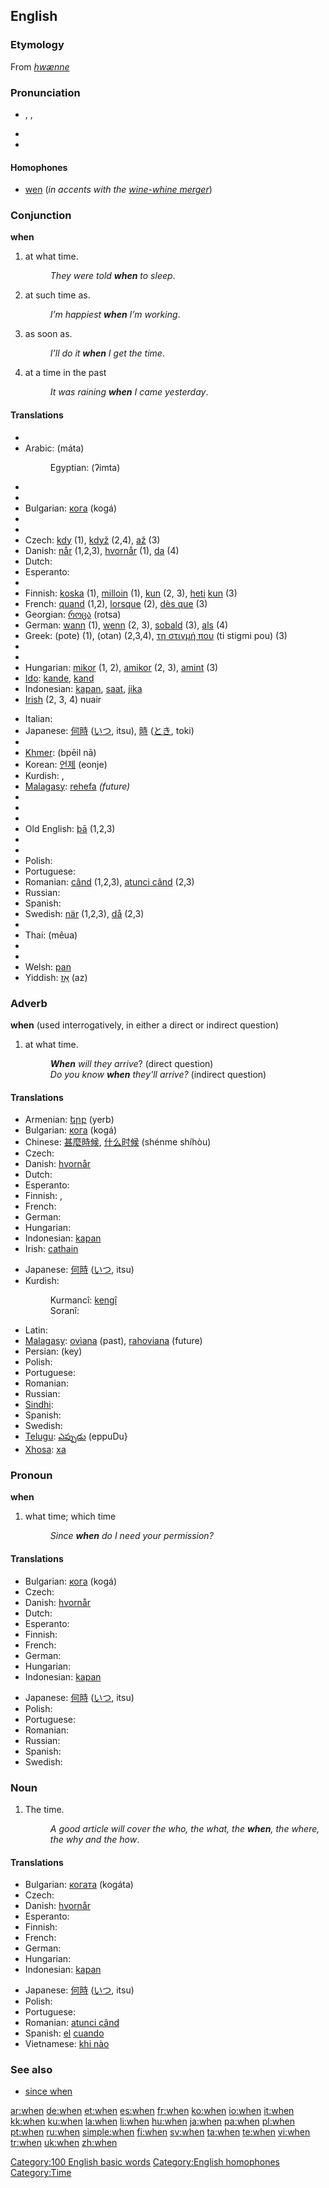 {{wikipedia}}
==English==

{{rank|will|no|them|50|when|if|there|more}}

===Etymology===
From {{OE.}} ''[[hwænne]]''

===Pronunciation===
* {{enPR|hwĕn}}, {{IPA|/wʰɛn/}}, {{SAMPA|/wEn/}}
* {{audio|en-us-when.ogg|Audio (US)}}
* {{rhymes|-ɛn}}

====Homophones====
* [[wen]] (''in accents with the [[wine-whine merger]]'')

===Conjunction===
'''when'''

# at what time.
#: ''They were told '''when''' to sleep''.
# at such time as.
#: ''I’m happiest '''when''' I’m working''.
# as soon as.
#: ''I’ll do it '''when''' I get the time''.
# at a time in the past
#: ''It was raining '''when''' I came yesterday''.

====Translations====
{{trans-top}}
* {{trreq|Albanian}}
* Arabic: {{Arab|[[متى]]}} (máta)
*: Egyptian: {{Arab|[[إمتى]]}} (ʔimta)
* {{trreq|Armenian}}
* {{trreq|Basque}}
* Bulgarian: [[кога]] (kogá)
* {{trreq|Chinese}}
* {{trreq|Croatian}}
* Czech: [[kdy]] (1), [[když]] (2,4), [[až]] (3)
* Danish: [[når]] (1,2,3), [[hvornår]] (1), [[da#Danish|da]] (4)
* Dutch: {{t+|nl|wanneer}}
* Esperanto: {{t-|eo|kiam|xs=Esperanto}}
* {{trreq|Estonian}}
* Finnish: [[koska]] (1), [[milloin]] (1), [[kun]] (2, 3), [[heti]] [[kun]] (3)
* French: [[quand]] (1,2), [[lorsque]] (2), [[dès que]] (3)
* Georgian: [[როცა]] (rotsa)
* German: [[wann]] (1), [[wenn]] (2, 3), [[sobald]] (3), [[als]] (4)
* Greek: {{t|el|πότε|sc=Grek}} (pote) (1), {{t|el|όταν|sc=Grek}} (otan) (2,3,4), [[τη στιγμή που]] (ti stigmi pou) (3)
* {{trreq|Hebrew}}
* {{trreq|Hindi}}
* Hungarian: [[mikor]] (1, 2), [[amikor]] (2, 3), [[amint]] (3)
* [[Ido]]: [[kande]], [[kand]]
* Indonesian: [[kapan]], [[saat]], [[jika]]
* [[Irish]] (2, 3, 4) nuair
{{trans-mid}}
* Italian: {{t+|it|quando}}
* Japanese: [[何時]] ([[いつ]], itsu), [[時]] ([[とき]], toki)
* {{trreq|Kannada}}
* [[Khmer]]: {{KMchar|[[ពេលណា]]}} (bpēil nā)
* Korean: [[언제]] (eonje)
* Kurdish: {{t|ku|kengî}}, {{KUchar|[[که‌ی]]}}
* [[Malagasy]]: [[rehefa]] ''(future)''
* {{trreq|Maltese}}
* {{trreq|Maori}}
* {{trreq|Nepali}}
* Old English: [[þa|þā]] (1,2,3)
* {{trreq|Oriya}}
* {{trreq|Persian}}
* Polish: {{t+|pl|kiedy}}
* Portuguese: {{t+|pt|quando}}
* Romanian: [[când]] (1,2,3), [[atunci când]] (2,3)
* Russian: {{t+|ru|когда|tr=kogdá|sc=Cyrl}}
* Spanish: {{t+|es|cuando}}
* Swedish: [[när]] (1,2,3), [[då]] (2,3)
* {{trreq|Tamil}}
* Thai: {{Thai|[[เมื่อ]]}} (mêua)
* {{trreq|Urdu}}
* {{trreq|Vietnamese}}
* Welsh: [[pan#Welsh|pan]]
* Yiddish: [[אַז]] (az)
{{trans-bottom}}

===Adverb===
'''when'''
(used interrogatively, in either a direct or indirect question)

# at what time.
#: '''''When''' will they arrive''? (direct question)
#: ''Do you know '''when''' they'll arrive?'' (indirect question)

====Translations====
{{trans-top|at what time}}
* Armenian: [[երբ]] (yerb)
* Bulgarian: [[кога]] (kogá)
* Chinese: [[甚麼時候]], [[什么时候]] (shénme shíhòu)
* Czech: {{t+|cs|kdy}}
* Danish: [[hvornår]]
* Dutch: {{t+|nl|wanneer}}
* Esperanto: {{t-|eo|kiam|xs=Esperanto}}
* Finnish: {{t+|fi|koska}}, {{t+|fi|milloin}}
* French: {{t+|fr|quand}}
* German: {{t+|de|wann}}
* Hungarian: {{t+|hu|mikor}}
* Indonesian: [[kapan]]
* Irish: [[cathain]]
{{trans-mid}}
* Japanese: [[何時]] ([[いつ]], itsu)
* Kurdish:
*: Kurmancî: [[kengî]]
*: Soranî: {{KUchar|[[که‌ی]]}}
* Latin: {{t+|la|quando}}
* [[Malagasy]]: [[ovìana]] (past), [[:mg:rahoviana|rahoviana]] (future)
* Persian: {{fa-Arab|[[کی]]}} (key)
* Polish: {{t+|pl|kiedy}}
* Portuguese: {{t+|pt|quando}}
* Romanian: {{t-|ro|când}}
* Russian: {{t+|ru|когда|tr=kogdá|sc=Cyrl}}
* [[Sindhi]]: {{SDchar|[[ڪڏهن]]}}
* Spanish: {{t+|es|cuando}}
* Swedish: {{t+|sv|när}}
* [[Telugu]]: [[ఎప్పుడు]] (eppuDu}
* [[Xhosa]]: [[xa]]
{{trans-bottom}}

===Pronoun===
'''when'''

# {{context|interrogative}} what time; which time
#: ''Since '''when''' do I need your permission?''

====Translations====
{{trans-top|what time; which time}}
* Bulgarian: [[кога]] (kogá)
* Czech: {{t+|cs|kdy}}
* Danish: [[hvornår]]
* Dutch: {{t+|nl|wanneer}}
* Esperanto: {{t-|eo|kiam|xs=Esperanto}}
* Finnish: {{t+|fi|milloin}}
* French: {{t+|fr|quand}}
* German: {{t+|de|wann}}
* Hungarian: {{t+|hu|mikor}}
* Indonesian: [[kapan]]
{{trans-mid}}
* Japanese: [[何時]] ([[いつ]], itsu)
* Polish: {{t+|pl|kiedy}}
* Portuguese: {{t+|pt|quando}}
* Romanian: {{t-|ro|când}}
* Russian: {{t+|ru|когда|tr=kogdá|sc=Cyrl}}
* Spanish: {{t+|es|cuando}}
* Swedish: {{t+|sv|när}}
{{trans-bottom}}

===Noun===
{{en-noun|-}}

# The time.
#: ''A good article will cover the who, the what, the '''when''', the where, the why and the how''.

====Translations====
{{trans-top|the time}}
* Bulgarian: [[когата]] (kogáta)
* Czech: {{t+|cs|kdy}}
* Danish: [[hvornår]]
* Esperanto: {{t-|eo|kiam|xs=Esperanto}}
* Finnish: {{t+|fi|milloin}}
* French: {{t+|fr|quand|m}}
* German: {{t-|de|Wann|n}}
* Hungarian: {{t+|hu|mikor}}
* Indonesian: [[kapan]]
{{trans-mid}}
* Japanese: [[何時]] ([[いつ]], itsu)
* Polish: {{t+|pl|kiedy}}
* Portuguese: {{t+|pt|quando}}
* Romanian: [[atunci când]]
* Spanish: [[el]] [[cuando]]
* Vietnamese: [[khi nào]]
{{trans-bottom}}

===See also===
*[[since when]]

[[Category:100 English basic words]]
[[Category:English homophones]]
[[Category:Time]]

[[ar:when]]
[[de:when]]
[[et:when]]
[[es:when]]
[[fr:when]]
[[ko:when]]
[[io:when]]
[[it:when]]
[[kk:when]]
[[ku:when]]
[[la:when]]
[[li:when]]
[[hu:when]]
[[ja:when]]
[[pa:when]]
[[pl:when]]
[[pt:when]]
[[ru:when]]
[[simple:when]]
[[fi:when]]
[[sv:when]]
[[ta:when]]
[[te:when]]
[[vi:when]]
[[tr:when]]
[[uk:when]]
[[zh:when]]